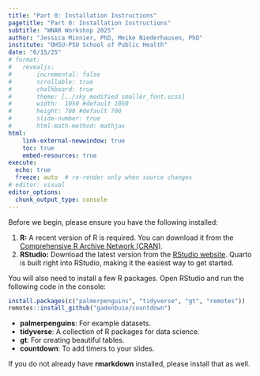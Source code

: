 ```yaml
---
title: "Part 0: Installation Instructions"
pagetitle: "Part 0: Installation Instructions"
subtitle: "WNAR Workshop 2025"
author: "Jessica Minnier, PhD, Meike Niederhausen, PhD"
institute: "OHSU-PSU School of Public Health"
date: "6/15/25"
# format: 
#   revealjs:
#       incremental: false
#       scrollable: true
#       chalkboard: true
#       theme: [../sky_modified_smaller_font.scss]
#       width:  1050 #default 1050
#       height: 700 #default 700
#       slide-number: true
#       html-math-method: mathjax
html:
    link-external-newwindow: true
    toc: true
    embed-resources: true
execute:
  echo: true
  freeze: auto  # re-render only when source changes
# editor: visual
editor_options: 
  chunk_output_type: console
---
```



Before we begin, please ensure you have the following installed:

1.  **R:** A recent version of R is required. You can download it from the [Comprehensive R Archive Network (CRAN)](https://cran.r-project.org/).
2.  **RStudio:** Download the latest version from the [RStudio website](https://posit.co/download/rstudio-desktop/). Quarto is built right into RStudio, making it the easiest way to get started.

You will also need to install a few R packages. Open RStudio and run the following code in the console:

```r
install.packages(c("palmerpenguins", "tidyverse", "gt", "remotes"))
remotes::install_github("gadenbuie/countdown")
```

- **palmerpenguins**: For example datasets.
- **tidyverse**: A collection of R packages for data science.
- **gt**: For creating beautiful tables.
- **countdown**: To add timers to your slides.

If you do not already have **rmarkdown** installed, please install that as well.
